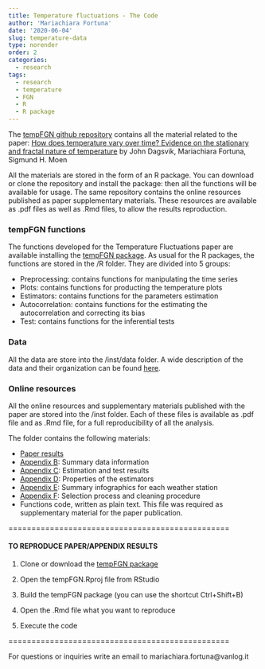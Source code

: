 ```yaml
---
title: Temperature fluctuations - The Code
author: 'Mariachiara Fortuna'
date: '2020-06-04'
slug: temperature-data
type: norender
order: 2
categories: 
  - research
tags: 
  - research
  - temperature
  - FGN
  - R
  - R package
---
```


The [tempFGN github repository](https://github.com/vanlog/tempFGN) contains all the material related to the paper: [How does temperature vary over time? Evidence on the stationary and fractal nature of temperature](https://rss.onlinelibrary.wiley.com/doi/full/10.1111/rssa.12557) by John Dagsvik, Mariachiara Fortuna, Sigmund H. Moen

All the materials are stored in the form of an R package. You can download or clone the repository and install the package: then all the functions will be available for usage. The same repository contains the online resources published as paper supplementary materials. These resources are available as .pdf files as well as .Rmd files, to allow the results reproduction.


### tempFGN functions

The functions developed for the Temperature Fluctuations paper are available installing the [tempFGN package](https://github.com/vanlog/tempFGN). As usual for the R packages, the functions are stored in the /R folder. They are divided into 5 groups:

* Preprocessing: contains functions for manipulating the time series
* Plots: contains functions for producting the temperature plots 
* Estimators: contains functions for the parameters estimation
* Autocorrelation: contains functions for the estimating the autocorrelation and correcting its bias
* Test: contains functions for the inferential tests


### Data

All the data are store into the /inst/data folder. A wide description of the data and their organization can be found [here](/temperature/temperature-data).


### Online resources

All the online resources and supplementary materials published with the paper are stored into the /inst folder. Each of these files is available as .pdf file and as .Rmd file, for a full reproducibility of all the analysis. 

The folder contains the following materials:

* [Paper results](/temperature/paper-results)
* [Appendix B](/temperature/appendix-b): Summary data information
* [Appendix C](/temperature/appendix-c): Estimation and test results
* [Appendix D](/temperature/appendix-d): Properties of the estimators
* [Appendix E](/temperature/appendix-e): Summary infographics for each weather station
* [Appendix F](/temperature/appendix-f): Selection process and cleaning procedure
* Functions code, written as plain text. This file was required as supplementary material for the paper publication.


================================================


#### TO REPRODUCE PAPER/APPENDIX RESULTS 


1. Clone or download the [tempFGN package](https://github.com/vanlog/tempFGN)

2. Open the tempFGN.Rproj file from RStudio

3. Build the tempFGN package (you can use the shortcut Ctrl+Shift+B)  

4. Open the .Rmd file what you want to reproduce 

5. Execute the code

================================================ 

For questions or inquiries write an email to mariachiara.fortuna@vanlog.it
